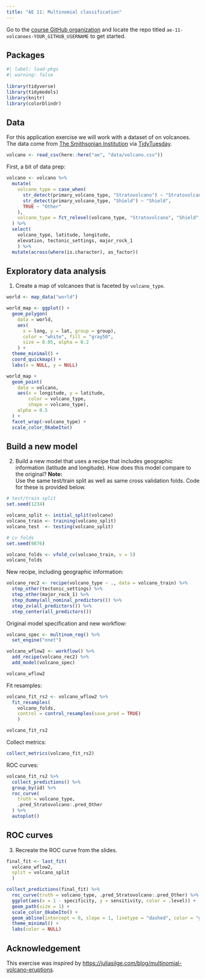 ```yaml
---
title: "AE 11: Multinomial classification"
---
```


::: callout-important
Go to the [course GitHub organization](https://github.com/STA210-Summer22) and locate the repo titled `ae-11-volcanoes-YOUR_GITHUB_USERNAME` to get started.
:::

## Packages

```r
#| label: load-pkgs
#| warning: false
 
library(tidyverse)
library(tidymodels)
library(knitr)
library(colorblindr)
```

## Data

For this application exercise we will work with a dataset of on volcanoes. The data come from [The Smithsonian Institution](https://volcano.si.edu/) via [TidyTuesday](https://github.com/rfordatascience/tidytuesday/blob/master/data/2020/2020-05-12/readme.md).

```r
volcano <- read_csv(here::here("ae", "data/volcano.csv"))
```

First, a bit of data prep:

```r
volcano <- volcano %>%
  mutate(
    volcano_type = case_when(
      str_detect(primary_volcano_type, "Stratovolcano") ~ "Stratovolcano",
      str_detect(primary_volcano_type, "Shield") ~ "Shield",
      TRUE ~ "Other"
    ),
    volcano_type = fct_relevel(volcano_type, "Stratovolcano", "Shield", "Other")
  ) %>%
  select(
    volcano_type, latitude, longitude, 
    elevation, tectonic_settings, major_rock_1
    ) %>%
  mutate(across(where(is.character), as_factor))
```

## Exploratory data analysis

1.  Create a map of volcanoes that is faceted by `volcano_type`.

```r
world <- map_data("world")

world_map <- ggplot() +
  geom_polygon(
    data = world, 
    aes(
      x = long, y = lat, group = group),
      color = "white", fill = "gray50", 
      size = 0.05, alpha = 0.2
    ) +
  theme_minimal() +
  coord_quickmap() +
  labs(x = NULL, y = NULL)

world_map +
  geom_point(
    data = volcano,
    aes(x = longitude, y = latitude,
        color = volcano_type, 
        shape = volcano_type),
    alpha = 0.5
  ) +
  facet_wrap(~volcano_type) +
  scale_color_OkabeIto()
```

## Build a new model

2.  Build a new model that uses a recipe that includes geographic information (latitude and longitude). How does this model compare to the original? **Note:**\
    Use the same test/train split as well as same cross validation folds. Code for these is provided below.

```r
# test/train split
set.seed(1234)

volcano_split <- initial_split(volcano)
volcano_train <- training(volcano_split)
volcano_test  <- testing(volcano_split)

# cv folds
set.seed(9876)

volcano_folds <- vfold_cv(volcano_train, v = 5)
volcano_folds
```

New recipe, including geographic information:

```r
volcano_rec2 <- recipe(volcano_type ~ ., data = volcano_train) %>%
  step_other(tectonic_settings) %>%
  step_other(major_rock_1) %>%
  step_dummy(all_nominal_predictors()) %>%
  step_zv(all_predictors()) %>%
  step_center(all_predictors())
```

Original model specification and new workflow:

```r
volcano_spec <- multinom_reg() %>%
  set_engine("nnet")

volcano_wflow2 <- workflow() %>%
  add_recipe(volcano_rec2) %>%
  add_model(volcano_spec)

volcano_wflow2
```

Fit resamples:

```r
volcano_fit_rs2 <- volcano_wflow2 %>%
  fit_resamples(
    volcano_folds, 
    control = control_resamples(save_pred = TRUE)
    )

volcano_fit_rs2
```

Collect metrics:

```r
collect_metrics(volcano_fit_rs2)
```

ROC curves:

```r
volcano_fit_rs2 %>%
  collect_predictions() %>%
  group_by(id) %>%
  roc_curve(
    truth = volcano_type,
    .pred_Stratovolcano:.pred_Other
  ) %>%
  autoplot()
```

## ROC curves

3.  Recreate the ROC curve from the slides.

```r
final_fit <- last_fit(
  volcano_wflow2, 
  split = volcano_split
  )

collect_predictions(final_fit) %>%
  roc_curve(truth = volcano_type, .pred_Stratovolcano:.pred_Other) %>%
  ggplot(aes(x = 1 - specificity, y = sensitivity, color = .level)) +
  geom_path(size = 1) +
  scale_color_OkabeIto() +
  geom_abline(intercept = 0, slope = 1, linetype = "dashed", color = "gray") +
  theme_minimal() +
  labs(color = NULL)
```

## Acknowledgement

This exercise was inspired by [https://juliasilge.com/blog/multinomial-volcano-eruptions](https://juliasilge.com/blog/multinomial-volcano-eruptions/).
